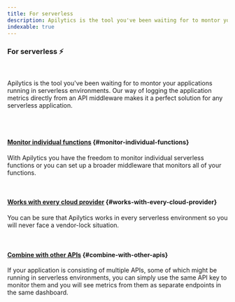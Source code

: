 ```yaml
---
title: For serverless
description: Apilytics is the tool you've been waiting for to montor your applications running in serverless environments.
indexable: true
---
```


### For serverless ⚡

<br />

<p className="text-xl">
  Apilytics is the tool you've been waiting for to montor your applications running in serverless
  environments. Our way of logging the application metrics directly from an API middleware makes it
  a perfect solution for any serverless application.
</p>

<br />

<MockRequestsTimeFrame />

<br />

#### [Monitor individual functions](#monitor-individual-functions) {#monitor-individual-functions}

With Apilytics you have the freedom to monitor individual serverless functions or you can set up
a broader middleware that monitors all of your functions.

<br />

#### [Works with every cloud provider](#works-with-every-cloud-provider) {#works-with-every-cloud-provider}

You can be sure that Apilytics works in every serverless environment so you will never face a vendor-lock situation.

<br />

#### [Combine with other APIs](#combine-with-other-apis) {#combine-with-other-apis}

If your application is consisting of multiple APIs, some of which might be running in serverless environments,
you can simply use the same API key to monitor them and you will see metrics from them as separate endpoints in the same dashboard.
